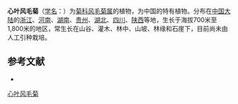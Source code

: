 {{Speciesbox
| name = 心叶风毛菊
| status = 
| status_system = 
| image =
| genus = Saussurea
| species = cordifolia
| authority = Hemsl.
}}

'''心叶风毛菊'''（[[学名|学名]]：{{lang|la|''Saussurea cordifolia''}}）为[[菊科|菊科]][[风毛菊属|风毛菊属]]的植物，为中国的特有植物。分布在[[中国大陆|中国大陆]]的[[浙江|浙江]]、[[河南|河南]]、[[湖南|湖南]]、[[贵州|贵州]]、[[湖北|湖北]]、[[四川|四川]]、[[陕西|陕西]]等地，生长于海拔700米至1,800米的地区，常生长在山谷、灌木、林中、山坡、林缘和石崖下，目前尚未由人工引种栽培。

== 参考文献 ==
<div class="references-small">
* {{cite web| url =http://www.bioinfo.cn/db05/KmzwSpecies.php?action=view&id=4375| title =心叶风毛菊| work =《中国高等植物数据库全库》| publisher =中国科学院微生物研究所| author =昆明植物研究所| accessdate =2009-02-24| deadurl =yes| archiveurl =https://web.archive.org/web/20160305080044/http://www.bioinfo.cn/db05/KmzwSpecies.php?action=view&id=4375| archivedate =2016-03-05}}
</div>
{{Taxonbar|from=Q11072060}}

[[Category:风毛菊属|心叶风毛菊]]


{{植物小作品}}